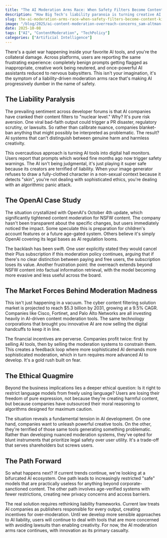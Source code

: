 ```yaml
---
title: "The AI Moderation Arms Race: When Safety Filters Become Content Killers"
description: "How Big Tech's liability paranoia is turning creative AI tools into overcautious censors"
slug: the-ai-moderation-arms-race-when-safety-filters-become-content-killers
image: "/blog/2025/ai-content-moderation-overreach-concerns_sam-altman-indoors-wearing-black-rimmed-glasses-a-green-t-shirt-and-holding-a-ci.webp"
date: 2025-10-08
tags: ["AI", "ContentModeration", "TechPolicy"]
categories: ["Artificial Intelligence"]
---
```


There's a quiet war happening inside your favorite AI tools, and you're the collateral damage. Across platforms, users are reporting the same frustrating experience: completely benign prompts getting flagged as inappropriate, creative work being neutered, and once-powerful AI assistants reduced to nervous babysitters. This isn't your imagination,  it's the symptom of a liability-driven moderation arms race that's making AI progressively dumber in the name of safety.

## The Liability Paralysis

The prevailing sentiment across developer forums is that AI companies have cranked their content filters to "nuclear level." Why? It's pure risk aversion. One viral bad-faith output could trigger a PR disaster, regulatory scrutiny, or lawsuits. So rather than calibrate nuance, companies blanket-ban anything that might possibly be interpreted as problematic. The result? AI systems that can't distinguish between genuine harm and harmless creativity.

This overcautious approach is turning AI tools into digital hall monitors. Users report that prompts which worked fine months ago now trigger safety warnings. The AI isn't being judgmental,  it's just playing it super safe because its creators are terrified of liability. When your image generator refuses to draw a fully-clothed character in a non-sexual context because it detects "skin", you're not dealing with sophisticated ethics,  you're dealing with an algorithmic panic attack.

## The OpenAI Case Study

The situation crystallized with OpenAI's October 4th update, which significantly tightened content moderation for NSFW content. The company hasn't been transparent about the specific changes, but users immediately noticed the impact. Some speculate this is preparation for children's account features or a future age-gated system. Others believe it's simply OpenAI covering its legal bases as AI regulation looms.

The backlash has been swift. One user explicitly stated they would cancel their Plus subscription if this moderation policy continues, arguing that if there's no clear distinction between paying and free users, the subscription loses its value. Another frustration point: the overreach extends beyond NSFW content into factual information retrieval, with the model becoming more evasive and less useful across the board.

## The Market Forces Behind Moderation Madness

This isn't just happening in a vacuum. The cyber content filtering solution market is projected to reach $5.3 billion by 2031, growing at a 9.5% CAGR. Companies like Cisco, Fortinet, and Palo Alto Networks are all investing heavily in AI-driven content moderation tools. The same technology corporations that brought you innovative AI are now selling the digital handcuffs to keep it in line.

The financial incentives are perverse. Companies profit twice: first by selling AI tools, then by selling the moderation systems to constrain them. This creates a feedback loop where more sophisticated AI demands more sophisticated moderation, which in turn requires more advanced AI to develop. It's a gold rush built on fear.

## The Ethical Quagmire

Beyond the business implications lies a deeper ethical question: Is it right to restrict language models from freely using language? Users are losing their freedom of pure expression, not because they're creating harmful content, but because companies have outsourced their moral reasoning to algorithms designed for maximum caution.

The situation reveals a fundamental tension in AI development. On one hand, companies want to unleash powerful creative tools. On the other, they're terrified of those same tools generating something problematic. Rather than developing nuanced moderation systems, they've opted for blunt instruments that prioritize legal safety over user utility. It's a trade-off that serves shareholders but screws users.

## The Path Forward

So what happens next? If current trends continue, we're looking at a bifurcated AI ecosystem. One path leads to increasingly restricted "safe" models that are practically useless for anything beyond corporate-sanctioned content. The other path involves age-verified systems with fewer restrictions,  creating new privacy concerns and access barriers.

The real solution requires rethinking liability frameworks. Current law treats AI companies as publishers responsible for every output, creating incentives for over-moderation. Until we develop more sensible approaches to AI liability, users will continue to deal with tools that are more concerned with avoiding lawsuits than enabling creativity. For now, the AI moderation arms race continues, with innovation as its primary casualty.